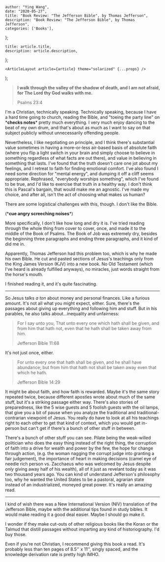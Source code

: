 

    author: "Ying Wang",
    date: "2020-05-27",
    title: "Book Review: "The Jefferson Bible", by Thomas Jefferson",
    description: "Book Review: "The Jefferson Bible", by Thomas Jefferson",
    categories: ['Books'],
};

    title: article.title,
    description: article.description,
};

    <ArticleLayout article={article} theme="solarized" {...props} />
);


> **I walk through the valley of the shadow of death, and I am not afraid, for
> The Lord thy God walks with me.**
>
> Psalms 23:4

I'm a Christian, technically speaking. Technically speaking, because I have a
hard time going to church, reading the Bible, and "toeing the party line" on \***checks notes**\* pretty much everything. I very much enjoy dancing to the
beat of my own drum, and that's about as much as I want to say on that subject
publicly without unnecessarily offending people.

Nevertheless, I like negotiating on principle, and I think there's substantial
value sometimes in having a more-or-less air-based basis of absolute faith
(where you flip a light switch in your brain and simply choose to believe in
something regardless of what facts are out there), and value in believing in
something that lasts. I've found that the truth doesn't care one jot about my
feelings, and I retreat to faith for finding emotional comfort. I've also found
I need some direction for "mental energy", and dumping it off a cliff seems
appropriate. Rephrased, "everybody worships something", which I've found to be
true, and I'd like to exercise that truth in a healthy way. I don't think this
is Pascal's bargain, that would make me an agnostic. I've made my choice, and
after all, isn't the act of choosing what makes us human?

There are some logistical challenges with this, though. I don't like the Bible.

(\***cue angry screeching noises**\*)

More specifically, I don't like how long and dry it is. I've tried reading
through the whole thing from cover to cover, once, and made it to the middle of
the Book of Psalms. The Book of Job was extremely dry, besides the beginning
three paragraphs and ending three paragraphs, and it kind of did me in.

Apparently, Thomas Jefferson had this problem too, which is why he made his own
Bible. He cut and pasted sections of Jesus's teachings only from the King James
Version (KJV) into a new book. No Old Testament (which I've heard is already
fulfilled anyways), no miracles, just words straight from the horse's mouth.

I finished reading it, and it's quite fascinating.

---

So Jesus talks _a ton_ about money and personal finances. Like a furious amount.
It's not all what you might expect, either. Sure, there's the passages about
giving up everything and following him and stuff. But in his parables, he also
talks about...inequality and unfairness:

> For I say unto you, That unto every one which hath shall be given, and from
> him that hath not, even that he hath shall be taken away from him.
>
> Jefferson Bible 11:68

It's not just once, either.

> For unto every one that hath shall be given, and he shall have abundance; but
> from him that hath not shall be taken away even that which he hath.
>
> Jefferson Bible 14:29

It might be about faith, and how faith is rewarded. Maybe it's the same story
repeated twice, because different apostles wrote about much of the same stuff,
but it's a striking passage either way. There's also stories of preparedness,
like the 5 wise guests and 5 foolish guests with the oil lamps, that give you a
bit of pause when you analyze the traditional and traditional-contrarian
viewpoint of Jesus. You really do have to look at all his teachings right to
each other to get that kind of context, which you would get in-person but can't
get if there's a bunch of other stuff in between.

There's a bunch of other stuff you can see. Pilate being the weak-willed
politician who does the easy thing instead of the right thing, the corruption of
faith into a drive for wealth and power by the few, the hope for change through
action, (e.g. the woman nagging the corrupt judge into granting a fair
judgement), the importance of heart in making decisions (camel eye of needle
rich person vs. Zacchaeus who was welcomed by Jesus despite _only_ giving away
half of his wealth), all of it just as revelant today as it was two thousand
years ago. You can kind of understand Jefferson's philosophy too, why he wanted
the United States to be a pastoral, agrarian state instead of an industrialized,
moneyed great power. It's really an amazing read.

---

I kind of wish there was a New International Version (NIV) translation of the
Jefferson Bible, maybe with the additional tips found in study bibles. It would
make reading it a good deal easier. Maybe I should go make it.

I wonder if they make cut-outs of other religious books like the Koran or the
Talmud that distill passages without imparting any kind of historiography. I'd
buy those.

Even if you're not Christian, I recommend giving this book a read. It's probably
less than ten pages of 8.5'' x 11'', singly spaced, and the knowledge derivation
rate is pretty high IMHO.
